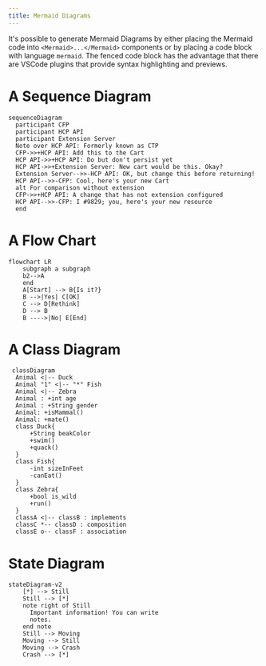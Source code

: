 ```yaml
---
title: Mermaid Diagrams
---
```


It's possible to generate Mermaid Diagrams by either placing the Mermaid code into `<Mermaid>...</Mermaid>` components or by placing a code block with language `mermaid`.
The fenced code block has the advantage that there are VSCode plugins that provide syntax highlighting and previews.

# A Sequence Diagram

```mermaid
sequenceDiagram
  participant CFP
  participant HCP API
  participant Extension Server
  Note over HCP API: Formerly known as CTP
  CFP->>+HCP API: Add this to the Cart
  HCP API->>+HCP API: Do but don't persist yet
  HCP API->>+Extension Server: New cart would be this. Okay?
  Extension Server-->>-HCP API: OK, but change this before returning!
  HCP API-->>-CFP: Cool, here's your new Cart
  alt For comparison without extension
  CFP->>+HCP API: A change that has not extension configured
  HCP API-->>-CFP: I #9829; you, here's your new resource
  end
```

# A Flow Chart

```mermaid
flowchart LR
    subgraph a subgraph
    b2-->A
    end
    A[Start] --> B{Is it?}
    B -->|Yes| C[OK]
    C --> D[Rethink]
    D --> B
    B ---->|No| E[End]
```

# A Class Diagram

```mermaid
 classDiagram
  Animal <|-- Duck
  Animal "1" <|-- "*" Fish
  Animal <|-- Zebra
  Animal : +int age
  Animal : +String gender
  Animal: +isMammal()
  Animal: +mate()
  class Duck{
      +String beakColor
      +swim()
      +quack()
  }
  class Fish{
      -int sizeInFeet
      -canEat()
  }
  class Zebra{
      +bool is_wild
      +run()
  }
  classA <|-- classB : implements
  classC *-- classD : composition
  classE o-- classF : association
```

# State Diagram

```mermaid
stateDiagram-v2
    [*] --> Still
    Still --> [*]
    note right of Still
      Important information! You can write
      notes.
    end note
    Still --> Moving
    Moving --> Still
    Moving --> Crash
    Crash --> [*]
```
